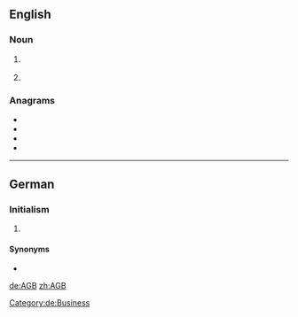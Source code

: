 {{also|ağb}}
==English==

===Noun===
{{en-noun|-}}

# {{label|en|astronomy}} {{initialism of|asymptotic giant branch|lang=en}}
# {{label|en|business}} {{initialism of|{{w|General Conditions of Business}}|lang=en}} {{gloss|It is usually [[printed]] [[standard]] [[term]]s established by one [[party]] to a [[contract]], e.g. of sale or other.}}

===Anagrams===
* {{l|en|bag}}
* {{l|en|BGA}}
* {{l|en|gab}}
* {{l|en|GBA}}

----

==German==

===Initialism===
{{rfc-header|Initialism}}
{{de-initialism}} {{g|p}}

# {{label|de|business}} {{initialism of|Allgemeine Geschäftsbedingungen|lang=de}}

====Synonyms====
* {{l|de|AGBs|g=p}}

[[Category:de:Business]]

[[de:AGB]]
[[zh:AGB]]